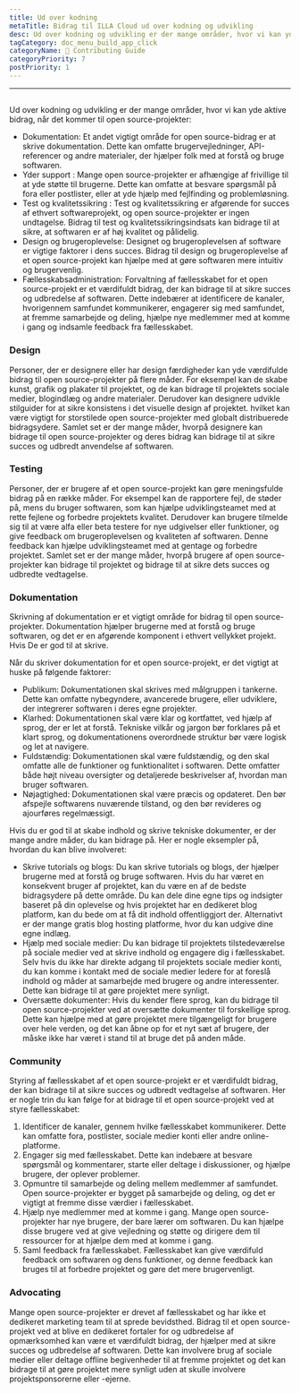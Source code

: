 ```yaml
---
title: Ud over kodning
metaTitle: Bidrag til ILLA Cloud ud over kodning og udvikling
desc: Ud over kodning og udvikling er der mange områder, hvor vi kan yde aktive bidrag til ILLA Cloud
tagCategory: doc_menu_build_app_click
categoryName: 📎 Contributing Guide
categoryPriority: 7
postPriority: 1
---
```


* * *

## <Heading hidden>Udover kodning</Heading>

Ud over kodning og udvikling er der mange områder, hvor vi kan yde aktive bidrag, når det kommer til open source-projekter:

-   Dokumentation: Et andet vigtigt område for open source-bidrag er at skrive dokumentation. Dette kan omfatte brugervejledninger, API-referencer og andre materialer, der hjælper folk med at forstå og bruge softwaren.
-   Yder support : Mange open source-projekter er afhængige af frivillige til at yde støtte til brugerne. Dette kan omfatte at besvare spørgsmål på fora eller postlister, eller at yde hjælp med fejlfinding og problemløsning.
-   Test og kvalitetssikring : Test og kvalitetssikring er afgørende for succes af ethvert softwareprojekt, og open source-projekter er ingen undtagelse. Bidrag til test og kvalitetssikringsindsats kan bidrage til at sikre, at softwaren er af høj kvalitet og pålidelig.
-   Design og brugeroplevelse: Designet og brugeroplevelsen af software er vigtige faktorer i dens succes. Bidrag til design og brugeroplevelse af et open source-projekt kan hjælpe med at gøre softwaren mere intuitiv og brugervenlig.
-   Fællesskabsadministration: Forvaltning af fællesskabet for et open source-projekt er et værdifuldt bidrag, der kan bidrage til at sikre succes og udbredelse af softwaren. Dette indebærer at identificere de kanaler, hvorigennem samfundet kommunikerer, engagerer sig med samfundet, at fremme samarbejde og deling, hjælpe nye medlemmer med at komme i gang og indsamle feedback fra fællesskabet.

### [](https://www.illacloud.com/zh-CN/blog/opensource-for-non-developers#design)Design

Personer, der er designere eller har design færdigheder kan yde værdifulde bidrag til open source-projekter på flere måder. For eksempel kan de skabe kunst, grafik og plakater til projektet, og de kan bidrage til projektets sociale medier, blogindlæg og andre materialer. Derudover kan designere udvikle stilguider for at sikre konsistens i det visuelle design af projektet. hvilket kan være vigtigt for storstilede open source-projekter med globalt distribuerede bidragsydere. Samlet set er der mange måder, hvorpå designere kan bidrage til open source-projekter og deres bidrag kan bidrage til at sikre succes og udbredt anvendelse af softwaren.

### [](https://www.illacloud.com/zh-CN/blog/opensource-for-non-developers#test)Testing

Personer, der er brugere af et open source-projekt kan gøre meningsfulde bidrag på en række måder. For eksempel kan de rapportere fejl, de støder på, mens du bruger softwaren, som kan hjælpe udviklingsteamet med at rette fejlene og forbedre projektets kvalitet. Derudover kan brugere tilmelde sig til at være alfa eller beta testere for nye udgivelser eller funktioner, og give feedback om brugeroplevelsen og kvaliteten af softwaren. Denne feedback kan hjælpe udviklingsteamet med at gentage og forbedre projektet. Samlet set er der mange måder, hvorpå brugere af open source-projekter kan bidrage til projektet og bidrage til at sikre dets succes og udbredte vedtagelse.

### [](https://www.illacloud.com/zh-CN/blog/opensource-for-non-developers#documentation)Dokumentation

Skrivning af dokumentation er et vigtigt område for bidrag til open source-projekter. Dokumentation hjælper brugerne med at forstå og bruge softwaren, og det er en afgørende komponent i ethvert vellykket projekt. Hvis De er god til at skrive.

Når du skriver dokumentation for et open source-projekt, er det vigtigt at huske på følgende faktorer:

-   Publikum: Dokumentationen skal skrives med målgruppen i tankerne. Dette kan omfatte nybegyndere, avancerede brugere, eller udviklere, der integrerer softwaren i deres egne projekter.
-   Klarhed: Dokumentationen skal være klar og kortfattet, ved hjælp af sprog, der er let at forstå. Tekniske vilkår og jargon bør forklares på et klart sprog, og dokumentationens overordnede struktur bør være logisk og let at navigere.
-   Fuldstændig: Dokumentationen skal være fuldstændig, og den skal omfatte alle de funktioner og funktionalitet i softwaren. Dette omfatter både højt niveau oversigter og detaljerede beskrivelser af, hvordan man bruger softwaren.
-   Nøjagtighed: Dokumentationen skal være præcis og opdateret. Den bør afspejle softwarens nuværende tilstand, og den bør revideres og ajourføres regelmæssigt.

Hvis du er god til at skabe indhold og skrive tekniske dokumenter, er der mange andre måder, du kan bidrage på. Her er nogle eksempler på, hvordan du kan blive involveret:

-   Skrive tutorials og blogs: Du kan skrive tutorials og blogs, der hjælper brugerne med at forstå og bruge softwaren. Hvis du har været en konsekvent bruger af projektet, kan du være en af de bedste bidragsydere på dette område. Du kan dele dine egne tips og indsigter baseret på din oplevelse og hvis projektet har en dedikeret blog platform, kan du bede om at få dit indhold offentliggjort der. Alternativt er der mange gratis blog hosting platforme, hvor du kan udgive dine egne indlæg.
-   Hjælp med sociale medier: Du kan bidrage til projektets tilstedeværelse på sociale medier ved at skrive indhold og engagere dig i fællesskabet. Selv hvis du ikke har direkte adgang til projektets sociale medier konti, du kan komme i kontakt med de sociale medier ledere for at foreslå indhold og måder at samarbejde med brugere og andre interessenter. Dette kan bidrage til at gøre projektet mere synligt.
-   Oversætte dokumenter: Hvis du kender flere sprog, kan du bidrage til open source-projekter ved at oversætte dokumenter til forskellige sprog. Dette kan hjælpe med at gøre projektet mere tilgængeligt for brugere over hele verden, og det kan åbne op for et nyt sæt af brugere, der måske ikke har været i stand til at bruge det på anden måde.

### [](https://www.illacloud.com/zh-CN/blog/opensource-for-non-developers#community)Community

Styring af fællesskabet af et open source-projekt er et værdifuldt bidrag, der kan bidrage til at sikre succes og udbredt vedtagelse af softwaren. Her er nogle trin du kan følge for at bidrage til et open source-projekt ved at styre fællesskabet:

1.  Identificer de kanaler, gennem hvilke fællesskabet kommunikerer. Dette kan omfatte fora, postlister, sociale medier konti eller andre online-platforme.
2.  Engager sig med fællesskabet. Dette kan indebære at besvare spørgsmål og kommentarer, starte eller deltage i diskussioner, og hjælpe brugere, der oplever problemer.
3.  Opmuntre til samarbejde og deling mellem medlemmer af samfundet. Open source-projekter er bygget på samarbejde og deling, og det er vigtigt at fremme disse værdier i fællesskabet.
4.  Hjælp nye medlemmer med at komme i gang. Mange open source-projekter har nye brugere, der bare lærer om softwaren. Du kan hjælpe disse brugere ved at give vejledning og støtte og dirigere dem til ressourcer for at hjælpe dem med at komme i gang.
5.  Saml feedback fra fællesskabet. Fællesskabet kan give værdifuld feedback om softwaren og dens funktioner, og denne feedback kan bruges til at forbedre projektet og gøre det mere brugervenligt.

### [](https://www.illacloud.com/zh-CN/blog/opensource-for-non-developers#advocating)Advocating

Mange open source-projekter er drevet af fællesskabet og har ikke et dedikeret marketing team til at sprede bevidsthed. Bidrag til et open source-projekt ved at blive en dedikeret fortaler for og udbredelse af opmærksomhed kan være et værdifuldt bidrag, der hjælper med at sikre succes og udbredelse af softwaren. Dette kan involvere brug af sociale medier eller deltage offline begivenheder til at fremme projektet og det kan bidrage til at gøre projektet mere synligt uden at skulle involvere projektsponsorerne eller -ejerne.
